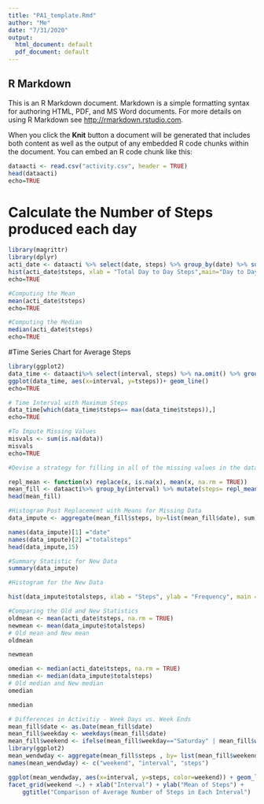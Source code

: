 ---
title: "PA1_template.Rmd"
author: "Me"
date: "7/31/2020"
output:
  html_document: default
  pdf_document: default
---


## R Markdown

This is an R Markdown document. Markdown is a simple formatting syntax for authoring HTML, PDF, and MS Word documents. For more details on using R Markdown see <http://rmarkdown.rstudio.com>.

When you click the **Knit** button a document will be generated that includes both content as well as the output of any embedded R code chunks within the document. You can embed an R code chunk like this:

```{r}
dataacti <- read.csv("activity.csv", header = TRUE)
head(dataacti)
echo=TRUE
```
# Calculate the Number of Steps produced each day
```{r }
library(magrittr)
library(dplyr)
acti_date <- dataacti %>% select(date, steps) %>% group_by(date) %>% summarize(tsteps= sum(steps)) %>%na.omit()
hist(acti_date$tsteps, xlab = "Total Day to Day Steps",main="Day to Day Histogram of Total Steps", breaks = 20)
echo=TRUE

```

```{r}
#Computing the Mean
mean(acti_date$tsteps)
echo=TRUE
```
```{r}
#Computing the Median
median(acti_date$tsteps)
echo=TRUE
```
#Time Series Chart for Average Steps
```{r}
library(ggplot2)
data_time <- dataacti%>% select(interval, steps) %>% na.omit() %>% group_by(interval) %>% summarize(tsteps= mean(steps)) 
ggplot(data_time, aes(x=interval, y=tsteps))+ geom_line()
echo=TRUE
```
```{r}
# Time Interval with Maximum Steps
data_time[which(data_time$tsteps== max(data_time$tsteps)),]
echo=TRUE
```
```{r}
#To Impute Missing Values
misvals <- sum(is.na(data))
misvals
echo=TRUE
```
```{r}
#Devise a strategy for filling in all of the missing values in the dataset. Iam going to apply the mean for that 5 -minute interval to replace all the missing values in the dataset. At the end, I will check if all the NAs have been replaced

repl_mean <- function(x) replace(x, is.na(x), mean(x, na.rm = TRUE))
mean_fill <- dataacti%>% group_by(interval) %>% mutate(steps= repl_mean(steps))
head(mean_fill)
```
```{r}
#Histogram Post Replacement with Means for Missing Data
data_impute <- aggregate(mean_fill$steps, by=list(mean_fill$date), sum)

names(data_impute)[1] ="date"
names(data_impute)[2] ="totalsteps"
head(data_impute,15)
```
```{r}

#Summary Statistic for New Data
summary(data_impute)
```
```{r}
#Histogram for the New Data

hist(data_impute$totalsteps, xlab = "Steps", ylab = "Frequency", main = "Total Daily Steps", breaks = 20)
```

```{r}
#Comparing the Old and New Statistics
oldmean <- mean(acti_date$tsteps, na.rm = TRUE)
newmean <- mean(data_impute$totalsteps)
# Old mean and New mean
oldmean
```
```{r}
newmean
```
```{r}
omedian <- median(acti_date$tsteps, na.rm = TRUE)
nmedian <- median(data_impute$totalsteps)
# Old median and New median
omedian
```
```{r}
nmedian

```
```{r}
# Differences in Activitiy - Week Days vs. Week Ends
mean_fill$date <- as.Date(mean_fill$date)
mean_fill$weekday <- weekdays(mean_fill$date)
mean_fill$weekend <- ifelse(mean_fill$weekday=="Saturday" | mean_fill$weekday=="Sunday", "Weekend", "Weekday" )
library(ggplot2)
mean_wendwday <- aggregate(mean_fill$steps , by= list(mean_fill$weekend, mean_fill$interval), na.omit(mean))
names(mean_wendwday) <- c("weekend", "interval", "steps")

ggplot(mean_wendwday, aes(x=interval, y=steps, color=weekend)) + geom_line()+
facet_grid(weekend ~.) + xlab("Interval") + ylab("Mean of Steps") +
    ggtitle("Comparison of Average Number of Steps in Each Interval")

```
